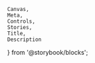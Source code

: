     Canvas,
    Meta,
    Controls,
    Stories,
    Title,
    Description
} from '@storybook/blocks';

<Meta of={buttonStories} />

<Title of={buttonStories} />
<Description of={buttonStories} />

<Canvas of={buttonStories.outlineButton} />
<Controls of={buttonStories.outlineButton} />
<Stories of={buttonStories} />

# Usage Docs

<br />

## Sizing

    Nimble Buttons are currently always 32px tall. Designs exist for other sizes; if you need these in an application, please comment on [Configurable height for nimble controls (#610)](https://github.com/ni/nimble/issues/610).

## Styling / Theme

    Use the Color UI version for backgrounds with color (e.g. purple, blue).

    See the usage details for more information on button styling / usage.

## Accessibility

    Please work with your designer and ensure you have a 4.5:1
    contrast ratio text to background.

